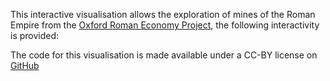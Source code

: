 <p>
This interactive visualisation allows the exploration of mines of the Roman Empire from the <a href="oxrep.classics.ox.ac.uk">Oxford Roman Economy Project</a>, the following interactivity is provided:

The code for this visualisation is made available under a CC-BY license on <a href="https://github.com/ox-it/Live-Data_Case-Studies/tree/gh-pages/2016/Oxford-Roman-Economy-Project">GitHub</a>